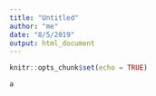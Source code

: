 ```yaml
---
title: "Untitled"
author: "me"
date: "8/5/2019"
output: html_document
---
```


```r
knitr::opts_chunk$set(echo = TRUE)
```

```r
a
```

